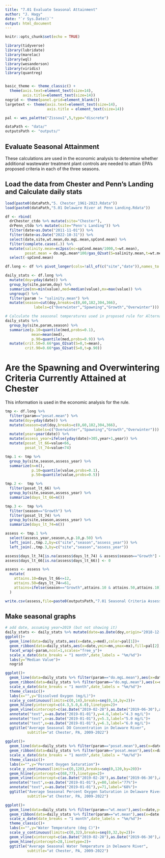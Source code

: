 ```yaml
---
title: "7.01 Evaluate Seasonal Attainment"
author: "J. Hagy"
date: "`r Sys.Date()`"
output: html_document
---
```


```r
knitr::opts_chunk$set(echo = TRUE)

library(tidyverse)
library(lubridate)
library(marelac)
library(wql)
library(wesanderson)
library(viridis)
library(quantreg)


basic_theme <- theme_classic() +
  theme(axis.text=element_text(size=14),
        axis.title=element_text(size=14))
nogrid <- theme(panel.grid=element_blank())
largetext <- theme(axis.text=element_text(size=14),
                   axis.title = element_text(size=14))

pal <- wes_palette("Zissou1",5,type="discrete")

dataPath <- "data/"
outputsPath <- "outputs/"

```

## Evaluate Seasonal Attainment
These calculations are used in the economic analysis to determine whether additional wastewater treatment plant controls are needed to attain EPA’s proposed criteria in each of the three seasons. 

## Load the data from Chester and Penn's Landing and Calculate daily stats

```r

load(paste0(dataPath,"5. Chester_1961-2023.Rdata"))
load(paste0(dataPath,"5.01 Delaware River at Penn Landing.Rdata"))

df <- rbind(
  drChester_ctdo %>% mutate(site="Chester"),
  drPenn_ctdo %>% mutate(site="Penn's Landing")) %>% 
  filter(date>as.Date("2011-11-01")) %>%
  filter(date<as.Date("2022-10-31")) %>% 
  select(date,site,wt.mean,do.mgL.mean,spCond.mean) %>% 
  filter(complete.cases(.)) %>% 
  mutate(salinity.mean=ec2pss(ec=spCond.mean/1000,t=wt.mean),
         posat.mean = do.mgL.mean*100/gas_O2sat(S=salinity.mean,t=wt.mean)) %>% 
  select(-spCond.mean)

df.long <- df %>% pivot_longer(cols=!all_of(c("site","date")),names_to = "param",values_to = "value")

daily_stats <- df.long %>% 
  mutate(doy=yday(date)) %>% 
  group_by(site,param,doy) %>% 
  summarize(mn=min(value),med=median(value),mx=max(value)) %>% 
  ungroup() %>% 
  filter(param != "salinity.mean") %>% 
  mutate(season=cut(doy,breaks=c(0,60,182,304,366),
             labels=c("Overwinter","Spawning","Growth","Overwinter"))) 

# Calculate the seasonal temperatures used in proposed rule for Alternative 1 (criteria expressed as concentration).  Values included in rule are for Chester only.
daily_stats %>% 
  group_by(site,param,season) %>% 
  summarize(p.10=quantile(med,probs=0.1),
            mean=mean(med),
            p.90=quantile(med,probs=0.9)) %>% 
  mutate(crit.50=0.66*gas_O2sat(S=0,t=mean),
         crit.90=0.66*gas_O2sat(S=0,t=p.90))
```

# Are the Spawning and Overwintering Criteria Currently Attained at Chester
This information is used in the economic analysis for the rule.

```r

tmp <- df.long %>% 
  filter(param=="posat.mean") %>%
  mutate(doy=yday(date)) %>% 
  mutate(season=cut(doy,breaks=c(0,60,182,304,366),
             labels=c("Overwinter","Spawning","Growth","Overwinter"))) %>% 
  mutate(year=year(date)) %>% 
  mutate(assess_year=ifelse(yday(date)>305,year+1,year)) %>% 
  mutate(posat_lt_66=value<66,
         posat_lt_74=value<74)

tmp.1 <- tmp %>% 
  group_by(site,season,assess_year) %>% 
  summarize(n=n(),
            p.10=quantile(value,probs=0.1),
            p.50=quantile(value,probs=0.5))

tmp.2 <-  tmp %>% 
  filter(posat_lt_66) %>% 
  group_by(site,season,assess_year) %>% 
  summarize(days_lt_66=n())

tmp.3 <-  tmp %>% 
  filter(season=="Growth") %>% 
  filter(posat_lt_74) %>% 
  group_by(site,season,assess_year) %>% 
  summarize(days_lt_74=n()) 

assess <- tmp.1 %>%
  select(assess_year,season,n,p.10,p.50) %>% 
  left_join(.,tmp.2,by=c("site","season","assess_year")) %>% 
  left_join(.,tmp.3,by=c("site","season","assess_year"))

assess$days_lt_74[is.na(assess$days_lt_74) & assess$season=="Growth"] <- 0
assess$days_lt_66[is.na(assess$days_lt_66)] <- 0

assess <- assess %>% 
  mutate(
    attains.10=days_lt_66<=12,
    attains.50=days_lt_74<=61,
    attains=ifelse(season=="Growth",attains.10 & attains.50,attains.10)
  )

write.csv(assess,file=paste0(outputsPath,"7.01 Seasonal Criteria Assessment Analysis.csv"))

```

## Make seasonal graphs

```r

# add date, assuming year=2019 (but not showing it)
daily_stats <- daily_stats %>% mutate(date=as.Date(doy,origin="2018-12-31"))
ggplot()+
  geom_line(data=daily_stats,aes(x=date,y=med),color=pal[1])+
  geom_ribbon(data=daily_stats,aes(x=date,ymin=mn,ymax=mx),fill=pal[2],alpha=0.5)+
  facet_wrap(~param,ncol=1,scales="free_y")+
  scale_x_date(date_breaks = "1 month",date_labels = "%m/%d")+
  labs(y="Median Value")+
  nogrid

ggplot()+
  geom_line(data=daily_stats %>% filter(param=="do.mgL.mean"),aes(x=date,y=med),color=pal[1])+
  geom_ribbon(data=daily_stats %>% filter(param=="do.mgL.mean"),aes(x=date,ymin=mn,ymax=mx),fill=pal[2],alpha=0.5)+
  scale_x_date(date_breaks = "1 month",date_labels = "%m/%d")+
  theme_classic()+
  labs(x="",y="Dissolved Oxygen (mg/L)")+
  scale_y_continuous(limits=c(0,14),breaks=seq(0,14,by=2))+
  geom_hline(yintercept=c(4.3,5.0,6.0),linetype=2)+
  geom_vline(xintercept=c(as.Date("2019-02-28"),as.Date("2019-06-30"),as.Date("2019-10-31")),linetype=3,color="grey")+
  annotate("text",x=as.Date("2019-01-01"),y=4.6,label="4.3 mg/L")+
  annotate("text",x=as.Date("2019-01-01"),y=5.3,label="5.0 mg/L")+
  annotate("text",x=as.Date("2019-01-01"),y=6.3,label="6.0 mg/L")+
  ggtitle("Average Seasonal DO Concentration in Delaware River",
          subtitle="at Chester, PA, 2009-2022")
  
ggplot()+
  geom_line(data=daily_stats %>% filter(param=="posat.mean"),aes(x=date,y=med),color=pal[1])+
  geom_ribbon(data=daily_stats %>% filter(param=="posat.mean"),aes(x=date,ymin=mn,ymax=mx),fill=pal[2],alpha=0.5)+
  scale_x_date(date_breaks = "1 month",date_labels = "%m/%d")+
  theme_classic()+
  labs(x="",y="Percent Oxygen Saturation")+
  scale_y_continuous(limits=c(0,120),breaks=seq(0,120,by=20))+
  geom_hline(yintercept=c(68,77),linetype=2)+
  geom_vline(xintercept=c(as.Date("2019-02-28"),as.Date("2019-06-30"),as.Date("2019-10-31")),linetype=3,color="grey")+
  annotate("text",x=as.Date("2019-01-01"),y=80,label="77%")+
  annotate("text",x=as.Date("2019-01-01"),y=71,label="68%")+
  ggtitle("Average Seasonal Percent Oxygen Saturation in Delaware River",
          subtitle="at Chester, PA, 2009-2022")

ggplot()+
  geom_line(data=daily_stats %>% filter(param=="wt.mean"),aes(x=date,y=med),color=pal[1])+
  geom_ribbon(data=daily_stats %>% filter(param=="wt.mean"),aes(x=date,ymin=mn,ymax=mx),fill=pal[2],alpha=0.5)+
  scale_x_date(date_breaks = "1 month",date_labels = "%m/%d")+
  theme_classic()+
  labs(x="",y="Water Temperature (deg C)")+
  scale_y_continuous(limits=c(0,32),breaks=seq(0,32,by=2))+
  geom_vline(xintercept=c(as.Date("2019-02-28"),as.Date("2019-06-30"),as.Date("2019-10-31")),linetype=3,color="grey")+
  geom_hline(yintercept=28,linetype=2)+
  ggtitle("Average Seasonal Water Temperature in Delaware River",
          subtitle="at Chester, PA, 2009-2022")
  
```

